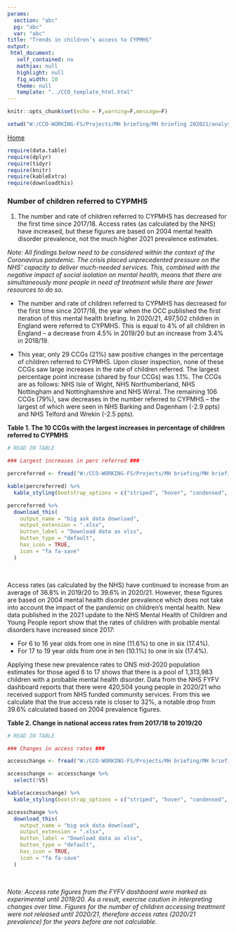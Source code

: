 ```yaml
---
params:
  section: "abc"
  pg: "abc"
  var: "abc"
title: "Trends in children’s access to CYPMHS"
output: 
 html_document: 
   self_contained: no
   mathjax: null
   highlight: null
   fig_width: 10
   theme: null
   template: "../CCO_template_html.html"
---
```


```r

knitr::opts_chunk$set(echo = F,warning=F,message=F)

setwd("W:/CCO-WORKING-FS/Projects/MH briefing/MH briefing 202021/analysis/children referred")

```

<link rel="stylesheet" href="W:/CCO-WORKING-FS/Projects/MH briefing/MH briefing 202021/analysis//styles.css" type="text/css" />

<a href="../../index.html">Home</a></li>


```r

require(data.table)
require(dplyr)
require(tidyr)
require(knitr)
require(kableExtra)
require(downloadthis)

```

<script src="extra_js.js"></script>

### Number of children referred to CYPMHS

1. The number and rate of children referred to CYPMHS has decreased for the first time since 2017/18. Access rates (as calculated by the NHS) have increased, but these figures are based on 2004 mental health disorder prevalence, not the much higher 2021 prevalence estimates. 

*Note: All findings below need to be considered within the context of the Coronavirus pandemic. The crisis placed unprecedented pressure on the NHS’ capacity to deliver much-needed services. This, combined with the negative impact of social isolation on mental health, means that there are simultaneously more people in need of treatment while there are fewer resources to do so.*

* The number and rate of children referred to CYPMHS has decreased for the first time since 2017/18, the year when the OCC published the first iteration of this mental health briefing. In 2020/21, 497,502 children in England were referred to CYPMHS. This is equal to 4% of all children in England – a decrease from 4.5% in 2019/20 but an increase from 3.4% in 2018/19.

* This year, only 29 CCGs (21%) saw positive changes in the percentage of children referred to CYPMHS. Upon closer inspection, none of these CCGs saw large increases in the rate of children referred. The largest percentage point increase (shared by four CCGs) was 1.1%. The CCGs are as follows: NHS Isle of Wight, NHS Northumberland, NHS Nottingham and Nottinghamshire and NHS Wirral.
The remaining 106 CCGs (79%), saw decreases in the number referred to CYPMHS – the largest of which were seen in NHS Barking and Dagenham (-2.9 ppts) and NHS Telford and Wrekin (-2.5 ppts).

**Table 1. The 10 CCGs with the largest increases in percentage of children referred to CYPMHS**

```r

# READ IN TABLE

### Largest increases in perc referred ###

percreferred <- fread("W:/CCO-WORKING-FS/Projects/MH briefing/MH briefing 202021/analysis/tables/t1_percreferred.csv")

kable(percreferred) %>%
  kable_styling(bootstrap_options = c("striped", "hover", "condensed", "responsive")) 

percreferred %>%
  download_this(
    output_name = "big ask data download",
    output_extension = ".xlsx",
    button_label = "Download data as xlsx",
    button_type = "default",
    has_icon = TRUE,
    icon = "fa fa-save"
  )

```
<br/>

Access rates (as calculated by the NHS) have continued to increase from an average of 36.8% in 2019/20 to 39.6% in 2020/21. However, these figures are based on 2004 mental health disorder prevalence which does not take into account the impact of the pandemic on children’s mental health. New data published in the 2021 update to the NHS Mental Health of Children and Young People report show that the rates of children with probable mental disorders have increased since 2017: 

* For 6 to 16 year olds from one in nine (11.6%) to one in six (17.4%). 
* For 17 to 19 year olds from one in ten (10.1%) to one in six (17.4%).

Applying these new prevalence rates to ONS mid-2020 population estimates for those aged 6 to 17 shows that there is a pool of 1,313,983 children with a probable mental health disorder. Data from the NHS FYFV dashboard reports that there were 420,504 young people in 2020/21 who received support from NHS funded community services. From this we calculate that the true access rate is closer to 32%, a notable drop from 39.6% calculated based on 2004 prevalence figures.


**Table 2. Change in national access rates from 2017/18 to 2019/20**

```r

# READ IN TABLE

### Changes in access rates ###

accesschange <- fread("W:/CCO-WORKING-FS/Projects/MH briefing/MH briefing 202021/analysis/tables/t2_accesschange.csv")

accesschange <- accesschange %>% 
  select(!V5)

kable(accesschange) %>%
  kable_styling(bootstrap_options = c("striped", "hover", "condensed", "responsive")) 

accesschange %>%
  download_this(
    output_name = "big ask data download",
    output_extension = ".xlsx",
    button_label = "Download data as xlsx",
    button_type = "default",
    has_icon = TRUE,
    icon = "fa fa-save"
  )

```
<br/>

*Note: Access rate figures from the FYFV dashboard were marked as experimental until 2019/20. As a result, exercise caution in interpreting changes over time. Figures for the number of children accessing treatment were not released until 2020/21, therefore access rates (2020/21 prevalence) for the years before are not calculable.*


